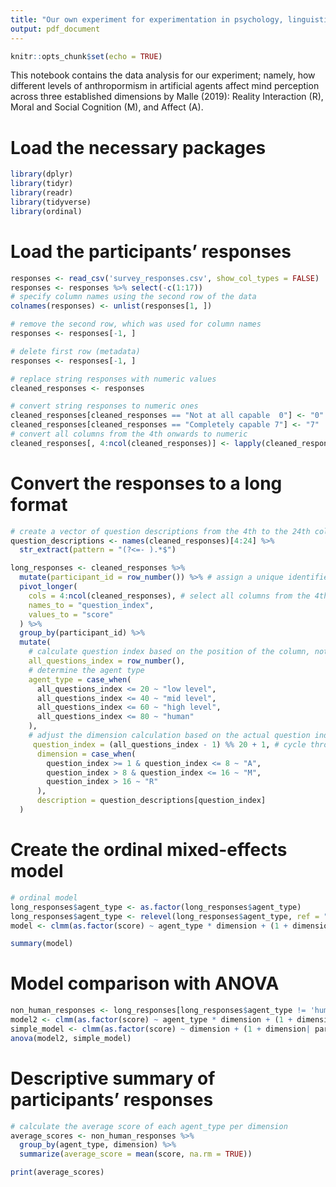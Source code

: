 ---
title: "Our own experiment for experimentation in psychology, linguistics and AI"
output: pdf_document
---

```{r setup, include=FALSE}
knitr::opts_chunk$set(echo = TRUE)
```

This notebook contains the data analysis for our experiment; namely, how different levels of anthropormism in artificial agents affect mind perception across three established dimensions by Malle (2019): Reality Interaction (R), Moral and Social Cognition (M), and Affect (A). 

# Load the necessary packages 
```{r}
library(dplyr)
library(tidyr)
library(readr)
library(tidyverse)
library(ordinal)
```

# Load the participants' responses 
```{r}
responses <- read_csv('survey_responses.csv', show_col_types = FALSE)
responses <- responses %>% select(-c(1:17))
# specify column names using the second row of the data
colnames(responses) <- unlist(responses[1, ])

# remove the second row, which was used for column names
responses <- responses[-1, ]

# delete first row (metadata)
responses <- responses[-1, ]

# replace string responses with numeric values
cleaned_responses <- responses

# convert string responses to numeric ones
cleaned_responses[cleaned_responses == "Not at all capable  0"] <- "0"
cleaned_responses[cleaned_responses == "Completely capable 7"] <- "7"
# convert all columns from the 4th onwards to numeric 
cleaned_responses[, 4:ncol(cleaned_responses)] <- lapply(cleaned_responses[, 4:ncol(cleaned_responses)], as.numeric)
```
# Convert the responses to a long format 
```{r}
# create a vector of question descriptions from the 4th to the 24th column names
question_descriptions <- names(cleaned_responses)[4:24] %>%
  str_extract(pattern = "(?<=- ).*$")

long_responses <- cleaned_responses %>%
  mutate(participant_id = row_number()) %>% # assign a unique identifier to participants
  pivot_longer(
    cols = 4:ncol(cleaned_responses), # select all columns from the 4th to the last (these are the questions)
    names_to = "question_index",
    values_to = "score"
  ) %>%
  group_by(participant_id) %>%
  mutate(
    # calculate question index based on the position of the column, not the name
    all_questions_index = row_number(),
    # determine the agent type
    agent_type = case_when(
      all_questions_index <= 20 ~ "low level",
      all_questions_index <= 40 ~ "mid level",
      all_questions_index <= 60 ~ "high level",
      all_questions_index <= 80 ~ "human"
    ),
    # adjust the dimension calculation based on the actual question index
     question_index = (all_questions_index - 1) %% 20 + 1, # cycle through 1-20 for each agent type
      dimension = case_when(
        question_index >= 1 & question_index <= 8 ~ "A",
        question_index > 8 & question_index <= 16 ~ "M",
        question_index > 16 ~ "R"
      ), 
      description = question_descriptions[question_index]
  )

```

# Create the ordinal mixed-effects model 
```{r}
# ordinal model 
long_responses$agent_type <- as.factor(long_responses$agent_type)
long_responses$agent_type <- relevel(long_responses$agent_type, ref = "human")
model <- clmm(as.factor(score) ~ agent_type * dimension + (1 + dimension|participant_id), data = long_responses)

```
```{r}
summary(model)
```
# Model comparison with ANOVA 
```{r}
non_human_responses <- long_responses[long_responses$agent_type != 'human', ]
model2 <- clmm(as.factor(score) ~ agent_type * dimension + (1 + dimension|participant_id), data = non_human_responses)
simple_model <- clmm(as.factor(score) ~ dimension + (1 + dimension| participant_id), data = non_human_responses)
anova(model2, simple_model)
```
# Descriptive summary of participants' responses
```{r}
# calculate the average score of each agent_type per dimension
average_scores <- non_human_responses %>%
  group_by(agent_type, dimension) %>%
  summarize(average_score = mean(score, na.rm = TRUE))

print(average_scores)
```

